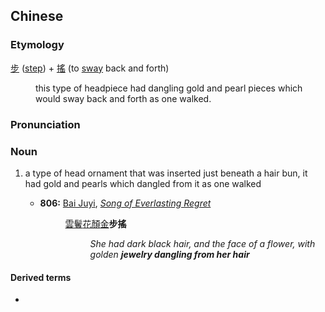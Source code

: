 {{also|步摇}}
==Chinese==
{{zh-forms|s=步摇}}

===Etymology===
[[步]] ([[step]]) + [[搖]] (to [[sway]] back and forth)
: this type of headpiece had dangling gold and pearl pieces which would sway back and forth as one walked.

===Pronunciation===
{{zh-pron
|m=bùyáo
|c=bou6 jiu4
|cat=n
}}

===Noun===
{{zh-noun}}

# {{lb|zh|archaic}} a type of head ornament that was inserted just beneath a hair bun, it had gold and pearls which dangled from it as one walked
#* '''806:''' [[w:Bai Juyi|Bai Juyi]], ''[[s:Song of Everlasting Regret|Song of Everlasting Regret]]''
#*: [[雲鬢]][[花顏]][[金]]'''步搖'''
#*:: ''She had dark black hair, and the face of a flower, with golden '''jewelry dangling from her hair'''''

====Derived terms====
* {{zh-l|金步搖}}